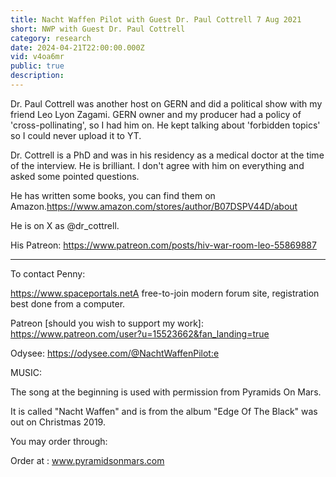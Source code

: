 ```yaml
---
title: Nacht Waffen Pilot with Guest Dr. Paul Cottrell 7 Aug 2021
short: NWP with Guest Dr. Paul Cottrell
category: research
date: 2024-04-21T22:00:00.000Z
vid: v4oa6mr
public: true
description:
---
```

Dr. Paul Cottrell was another host on GERN and did a political show with my friend Leo Lyon Zagami. GERN owner and my producer had a policy of 'cross-pollinating', so I had him on. He kept talking about 'forbidden topics' so I could never upload it to YT.

Dr. Cottrell is a PhD and was in his residency as a medical doctor at the time of the interview. He is brilliant. I don't agree with him on everything and asked some pointed questions.

He has written some books, you can find them on Amazon.https://www.amazon.com/stores/author/B07DSPV44D/about

He is on X as @dr_cottrell.

His Patreon: https://www.patreon.com/posts/hiv-war-room-leo-55869887
***
To contact Penny:

https://www.spaceportals.net​​​​A free-to-join modern forum site, registration best done from a computer.

Patreon [should you wish to support my work]: https://www.patreon.com/user?u=15523662&fan_landing=true

Odysee: https://odysee.com/@NachtWaffenPilot:e

MUSIC:

The song at the beginning is used with permission from Pyramids On Mars.

It is called "Nacht Waffen" and is from the album "Edge Of The Black" was out on Christmas 2019.

You may order through:

Order at : www.pyramidsonmars.com
